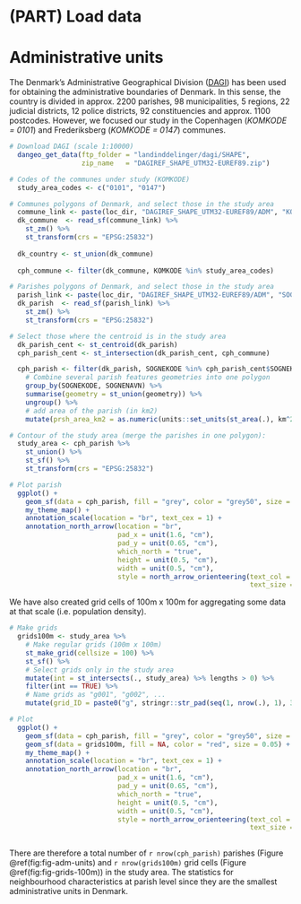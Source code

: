 # (PART) Load data {-}

# Administrative units

The Denmark's Administrative Geographical Division ([DAGI](https://sdfe.dk/hent-data/danmarks-administrative-geografiske-inddeling/)) has been used for obtaining the administrative boundaries of Denmark. In this sense, the country is divided in approx. 2200 parishes, 98 municipalities, 5 regions, 22 judicial districts, 12 police districts, 92 constituencies and approx. 1100 postcodes. However, we focused our study in the Copenhagen (*KOMKODE = 0101*) and Frederiksberg (*KOMKODE = 0147*) communes. 

```r

# Download DAGI (scale 1:10000)
  dangeo_get_data(ftp_folder = "landinddelinger/dagi/SHAPE",
                  zip_name   = "DAGIREF_SHAPE_UTM32-EUREF89.zip")

# Codes of the communes under study (KOMKODE)
  study_area_codes <- c("0101", "0147")

# Communes polygons of Denmark, and select those in the study area
  commune_link <- paste(loc_dir, "DAGIREF_SHAPE_UTM32-EUREF89/ADM", "KOMMUNE.shp", sep = "/")
  dk_commune  <- read_sf(commune_link) %>%
    st_zm() %>% 
    st_transform(crs = "EPSG:25832")
  
  dk_country <- st_union(dk_commune)
  
  cph_commune <- filter(dk_commune, KOMKODE %in% study_area_codes)

# Parishes polygons of Denmark, and select those in the study area 
  parish_link <- paste(loc_dir, "DAGIREF_SHAPE_UTM32-EUREF89/ADM", "SOGN.shp", sep = "/")
  dk_parish  <- read_sf(parish_link) %>%
    st_zm() %>% 
    st_transform(crs = "EPSG:25832")

# Select those where the centroid is in the study area
  dk_parish_cent <- st_centroid(dk_parish)
  cph_parish_cent <- st_intersection(dk_parish_cent, cph_commune)

  cph_parish <- filter(dk_parish, SOGNEKODE %in% cph_parish_cent$SOGNEKODE) %>% 
    # Combine several parish features geometries into one polygon
    group_by(SOGNEKODE, SOGNENAVN) %>% 
    summarise(geometry = st_union(geometry)) %>% 
    ungroup() %>% 
    # add area of the parish (in km2)
    mutate(prsh_area_km2 = as.numeric(units::set_units(st_area(.), km^2)))

# Contour of the study area (merge the parishes in one polygon):
  study_area <- cph_parish %>%
    st_union() %>%
    st_sf() %>% 
    st_transform(crs = "EPSG:25832")

# Plot parish 
  ggplot() + 
    geom_sf(data = cph_parish, fill = "grey", color = "grey50", size = 0.05) +
    my_theme_map() +
    annotation_scale(location = "br", text_cex = 1) +
    annotation_north_arrow(location = "br",
                           pad_x = unit(1.6, "cm"),
                           pad_y = unit(0.65, "cm"),
                           which_north = "true",
                           height = unit(0.5, "cm"),
                           width = unit(0.5, "cm"),
                           style = north_arrow_orienteering(text_col = "white",
                                                            text_size = 1))
```

We have also created grid cells of 100m x 100m for aggregating some data at that scale (i.e. population density).   

```r

# Make grids
  grids100m <- study_area %>% 
    # Make regular grids (100m x 100m)
    st_make_grid(cellsize = 100) %>% 
    st_sf() %>% 
    # Select grids only in the study area
    mutate(int = st_intersects(., study_area) %>% lengths > 0) %>% 
    filter(int == TRUE) %>% 
    # Name grids as "g001", "g002", ...
    mutate(grid_ID = paste0("g", stringr::str_pad(seq(1, nrow(.), 1), 3, pad = "0")))

# Plot
  ggplot() + 
    geom_sf(data = cph_parish, fill = "grey", color = "grey50", size = 0.05) +
    geom_sf(data = grids100m, fill = NA, color = "red", size = 0.05) + 
    my_theme_map() +
    annotation_scale(location = "br", text_cex = 1) +
    annotation_north_arrow(location = "br",
                           pad_x = unit(1.6, "cm"),
                           pad_y = unit(0.65, "cm"),
                           which_north = "true",
                           height = unit(0.5, "cm"),
                           width = unit(0.5, "cm"),
                           style = north_arrow_orienteering(text_col = "white",
                                                            text_size = 1))
  
```


There are therefore a total number of `r nrow(cph_parish)` parishes (Figure \@ref(fig:fig-adm-units) and `r nrow(grids100m)` grid cells (Figure \@ref(fig:fig-grids-100m)) in the study area. The statistics for neighbourhood characteristics at parish level since they are the smallest administrative units in Denmark. 
